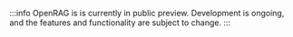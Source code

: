 :::info
OpenRAG is is currently in public preview.
Development is ongoing, and the features and functionality are subject to change.
:::